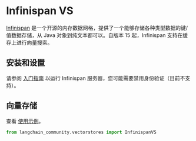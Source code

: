 # Infinispan VS

[Infinispan](https://infinispan.org) 是一个开源的内存数据网格，提供了一个能够存储各种类型数据的键/值数据存储，从 Java 对象到纯文本都可以。自版本 15 起，Infinispan 支持在缓存上进行向量搜索。

## 安装和设置

请参阅 [入门指南](https://infinispan.org/get-started/) 以运行 Infinispan 服务器，您可能需要禁用身份验证（目前不支持）。

## 向量存储

查看 [使用示例](/docs/integrations/vectorstores/infinispanvs)。

```python
from langchain_community.vectorstores import InfinispanVS
```
